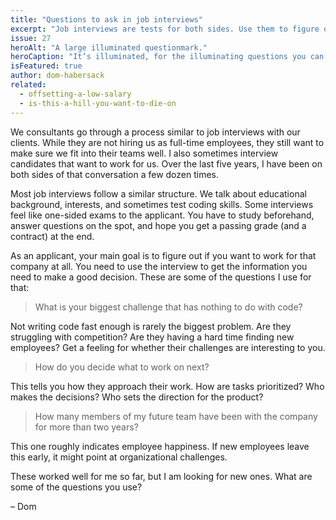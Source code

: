 ```yaml
---
title: "Questions to ask in job interviews"
excerpt: "Job interviews are tests for both sides. Use them to figure out if the company you are applying to is a place you really want to work at."
issue: 27
heroAlt: "A large illuminated questionmark."
heroCaption: "It’s illuminated, for the illuminating questions you can ask in interviews."
isFeatured: true
author: dom-habersack
related:
  - offsetting-a-low-salary
  - is-this-a-hill-you-want-to-die-on
---
```

We consultants go through a process similar to job interviews with our clients. While they are not hiring us as full-time employees, they still want to make sure we fit into their teams well. I also sometimes interview candidates that want to work for us. Over the last five years, I have been on both sides of that conversation a few dozen times.

Most job interviews follow a similar structure. We talk about educational background, interests, and sometimes test coding skills. Some interviews feel like one-sided exams to the applicant. You have to study beforehand, answer questions on the spot, and hope you get a passing grade (and a contract) at the end.

As an applicant, your main goal is to figure out if you want to work for that company at all. You need to use the interview to get the information you need to make a good decision. These are some of the questions I use for that:

> What is your biggest challenge that has nothing to do with code?

Not writing code fast enough is rarely the biggest problem. Are they struggling with competition? Are they having a hard time finding new employees? Get a feeling for whether their challenges are interesting to you.

> How do you decide what to work on next?

This tells you how they approach their work. How are tasks prioritized? Who makes the decisions? Who sets the direction for the product?

> How many members of my future team have been with the company for more than two years?

This one roughly indicates employee happiness. If new employees leave this early, it might point at organizational challenges.

These worked well for me so far, but I am looking for new ones. What are some of the questions you use?

– Dom​
